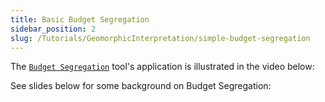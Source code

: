 ```yaml
---
title: Basic Budget Segregation
sidebar_position: 2
slug: /Tutorials/GeomorphicInterpretation/simple-budget-segregation
---
```


The [`Budget Segregation`](/gcd-command-reference/gcd-analysis-menu/c-geomorphic-change-detection-submenu/budget-segregation) tool's application is illustrated in the video below:



<YouTubeEmbed videoId="27gm8EvbIC4" title="Basic Budget Segregation" />

See slides below for some background on Budget Segregation:



<GoogleSlides src="https://docs.google.com/presentation/d/e/2PACX-1vQ730SFqqmUorMxH1JU5qjquiuZh3zJ8yYCn6AjDhayBASIcQuOmyS7N5ByqoEJIf_lEOwMjYtQhj39/embed?start=false&loop=false&delayms=3000" title="Budget Segregation Slides" width={960} height={749} />

